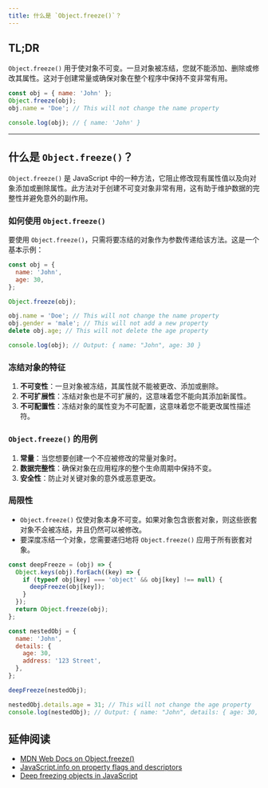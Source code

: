 ```yaml
---
title: 什么是 `Object.freeze()`？
---
```


## TL;DR

`Object.freeze()` 用于使对象不可变。一旦对象被冻结，您就不能添加、删除或修改其属性。这对于创建常量或确保对象在整个程序中保持不变非常有用。

```js live
const obj = { name: 'John' };
Object.freeze(obj);
obj.name = 'Doe'; // This will not change the name property

console.log(obj); // { name: 'John' }
```

***

## 什么是 `Object.freeze()`？

`Object.freeze()` 是 JavaScript 中的一种方法，它阻止修改现有属性值以及向对象添加或删除属性。此方法对于创建不可变对象非常有用，这有助于维护数据的完整性并避免意外的副作用。

### 如何使用 `Object.freeze()`

要使用 `Object.freeze()`，只需将要冻结的对象作为参数传递给该方法。这是一个基本示例：

```js live
const obj = {
  name: 'John',
  age: 30,
};

Object.freeze(obj);

obj.name = 'Doe'; // This will not change the name property
obj.gender = 'male'; // This will not add a new property
delete obj.age; // This will not delete the age property

console.log(obj); // Output: { name: "John", age: 30 }
```

### 冻结对象的特征

1. **不可变性**：一旦对象被冻结，其属性就不能被更改、添加或删除。
2. **不可扩展性**：冻结对象也是不可扩展的，这意味着您不能向其添加新属性。
3. **不可配置性**：冻结对象的属性变为不可配置，这意味着您不能更改属性描述符。

### `Object.freeze()` 的用例

1. **常量**：当您想要创建一个不应被修改的常量对象时。
2. **数据完整性**：确保对象在应用程序的整个生命周期中保持不变。
3. **安全性**：防止对关键对象的意外或恶意更改。

### 局限性

* `Object.freeze()` 仅使对象本身不可变。如果对象包含嵌套对象，则这些嵌套对象不会被冻结，并且仍然可以被修改。
* 要深度冻结一个对象，您需要递归地将 `Object.freeze()` 应用于所有嵌套对象。

```js live
const deepFreeze = (obj) => {
  Object.keys(obj).forEach((key) => {
    if (typeof obj[key] === 'object' && obj[key] !== null) {
      deepFreeze(obj[key]);
    }
  });
  return Object.freeze(obj);
};

const nestedObj = {
  name: 'John',
  details: {
    age: 30,
    address: '123 Street',
  },
};

deepFreeze(nestedObj);

nestedObj.details.age = 31; // This will not change the age property
console.log(nestedObj); // Output: { name: "John", details: { age: 30, address: "123 Street" } }
```

## 延伸阅读

* [MDN Web Docs on Object.freeze()](https://developer.mozilla.org/en-US/docs/Web/JavaScript/Reference/Global_Objects/Object/freeze)
* [JavaScript.info on property flags and descriptors](https://javascript.info/property-descriptors)
* [Deep freezing objects in JavaScript](https://medium.com/@saranshkataria/deep-freezing-objects-in-javascript-637f3d4d7d7)
